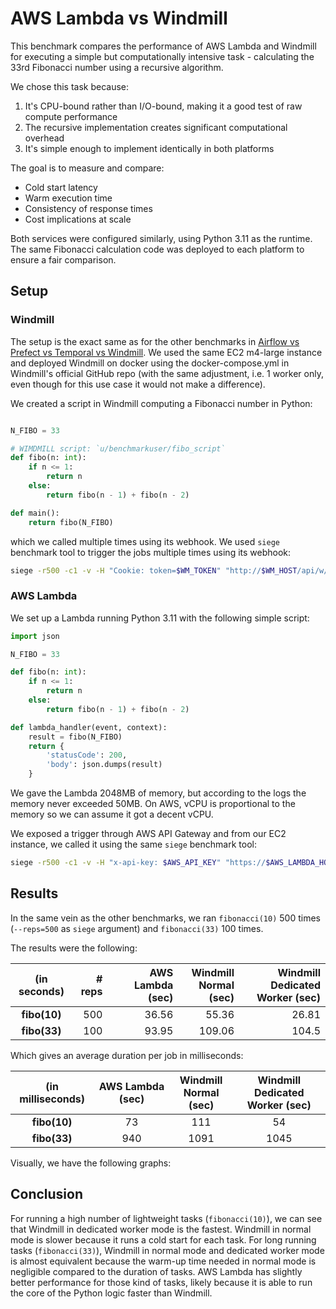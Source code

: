 
# AWS Lambda vs Windmill

This benchmark compares the performance of AWS Lambda and Windmill for executing a simple but computationally intensive task - calculating the 33rd Fibonacci number using a recursive algorithm.

We chose this task because:
1. It's CPU-bound rather than I/O-bound, making it a good test of raw compute performance
2. The recursive implementation creates significant computational overhead
3. It's simple enough to implement identically in both platforms

The goal is to measure and compare:
- Cold start latency
- Warm execution time 
- Consistency of response times
- Cost implications at scale

Both services were configured similarly, using Python 3.11 as the runtime. The same Fibonacci calculation code was deployed to each platform to ensure a fair comparison.

## Setup

### Windmill

The setup is the exact same as for the other benchmarks in [Airflow vs Prefect vs Temporal vs Windmill](../competitors/index.mdx). We used the same EC2 m4-large instance and deployed Windmill on docker using the docker-compose.yml in Windmill's official GitHub repo (with the same adjustment, i.e. 1 worker only, even though for this use case it would not make a difference).

We created a script in Windmill computing a Fibonacci number in Python:

```python

N_FIBO = 33

# WIMDMILL script: `u/benchmarkuser/fibo_script`
def fibo(n: int):
    if n <= 1:
        return n
    else:
        return fibo(n - 1) + fibo(n - 2)

def main():
    return fibo(N_FIBO)
```

which we called multiple times using its webhook. We used `siege` benchmark tool to trigger the jobs multiple times using its webhook:

```bash
siege -r500 -c1 -v -H "Cookie: token=$WM_TOKEN" "http://$WM_HOST/api/w/benchmarks/jobs/run_wait_result/p/u%2Fbenchmarksuser%2Ffibo_script"
```

### AWS Lambda

We set up a Lambda running Python 3.11 with the following simple script:

```python
import json

N_FIBO = 33

def fibo(n: int):
    if n <= 1:
        return n
    else:
        return fibo(n - 1) + fibo(n - 2)

def lambda_handler(event, context):
    result = fibo(N_FIBO)
    return {
        'statusCode': 200,
        'body': json.dumps(result)
    }
```

We gave the Lambda 2048MB of memory, but according to the logs the memory never exceeded 50MB. On AWS, vCPU is proportional to the memory so we can assume it got a decent vCPU.

We exposed a trigger through AWS API Gateway and from our EC2 instance, we called it using the same `siege` benchmark tool:

```bash
siege -r500 -c1 -v -H "x-api-key: $AWS_API_KEY" "https://$AWS_LAMBDA_HOST/default/fibo_lambda"
```

## Results

In the same vein as the other benchmarks, we ran `fibonacci(10)` 500 times (`--reps=500` as `siege` argument) and `fibonacci(33)` 100 times.

The results were the following:

| **(in seconds)** | **# reps** | **AWS Lambda (sec)** | **Windmill<br />Normal (sec)** | **Windmill<br />Dedicated Worker (sec)** |
| :--------------: | ---------: | -------------------: | -----------------------------: | ---------------------------------------: |
|   **fibo(10)**   |        500 |                36.56 |                          55.36 |                                    26.81 |
|   **fibo(33)**   |        100 |                93.95 |                         109.06 |                                    104.5 |

Which gives an average duration per job in milliseconds:

| **(in milliseconds)** | **AWS Lambda (sec)** | **Windmill<br />Normal (sec)** | **Windmill<br />Dedicated Worker (sec)** |
| :-------------------: | :------------------: | :----------------------------: | :--------------------------------------: |
|     **fibo(10)**      |          73          |              111               |                    54                    |
|     **fibo(33)**      |         940          |              1091              |                   1045                   |

Visually, we have the following graphs:

<div className="grid">
	<TaskDurationBarChart
		title="500 times fibonacci(10)"
		xTitle="Duration (in seconds)"
		labels={[['AWS Lambda'], ['Windmill', 'Normal'], ['Windmill', 'Dedicated Worker']]}
		rawData={[
			[[0.0], [36.56]],
			[[0.0], [55.36]],
			[[0.0], [26.81]]
		]}
	/>
</div>

<div className="grid">
	<TaskDurationBarChart
		title="100 times fibonacci(33)"
		xTitle="Duration (in seconds)"
		labels={[['AWS Lambda'], ['Windmill', 'Normal'], ['Windmill', 'Dedicated Worker']]}
		rawData={[
			[[0.0], [93.95]],
			[[0.0], [109.06]],
			[[0.0], [104.5]]
		]}
	/>
</div>

## Conclusion

For running a high number of lightweight tasks (`fibonacci(10)`), we can see that Windmill in dedicated worker mode is the fastest. Windmill in normal mode is slower because it runs a cold start for each task.
For long running tasks (`fibonacci(33)`), Windmill in normal mode and dedicated worker mode is almost equivalent because the warm-up time needed in normal mode is negligible compared to the duration of tasks. AWS Lambda has slightly better performance for those kind of tasks, likely because it is able to run the core of the Python logic faster than Windmill.
